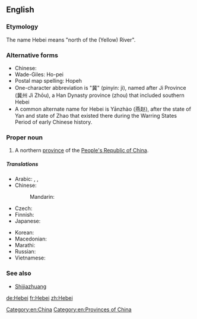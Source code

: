 ==English==
{{wikipedia}}

===Etymology===
The name Hebei means "north of the (Yellow) River".

===Alternative forms===
* Chinese: {{zh-zh-p|河北|Héběi}}
* Wade-Giles: Ho-pei
* Postal map spelling: Hopeh
* One-character abbreviation is "冀" (pinyin: jì), named after Ji Province (冀州 Jì Zhōu), a Han Dynasty province (zhou) that included southern Hebei
* A common alternate name for Hebei is Yānzhào (燕赵), after the state of Yan and state of Zhao that existed there during the Warring States Period of early Chinese history.

===Proper noun===
{{en-proper noun}}

# A northern [[province]] of the [[People's Republic of China]].

=====Translations=====
{{trans-top|province of China}}
* Arabic: {{t|ar|خبي|m|tr=khibii}}, {{t|ar|خيبي|m|tr=khibii}}, {{t|ar|هيبي|m|tr=hibii}}
* Chinese:
*: Mandarin: {{t+|cmn|河北|tr=Héběi|sc=Hani}}
* Czech: {{t|cs|Che-pej}}
* Finnish: {{t|fi|Hebei}}
* Japanese: {{t|ja|河北|tr=かほく, Kahoku}}
{{trans-mid}}
* Korean: {{t|ko|허베이|tr=Heobei|sc=Hang}}
* Macedonian: {{t|mk|Хебеј|tr=Hébej|sc=Cyrl}}
* Marathi: {{t|mr|हेपेइ|tr=hepei|sc=Deva}}
* Russian: {{t|ru|Хэбэй|m|tr=Xebéj}}
* Vietnamese: {{t|vi|Hà Bắc}}
{{trans-bottom}}

===See also===
* [[Shijiazhuang]]

[[Category:en:China]]
[[Category:en:Provinces of China]]

[[de:Hebei]]
[[fr:Hebei]]
[[zh:Hebei]]